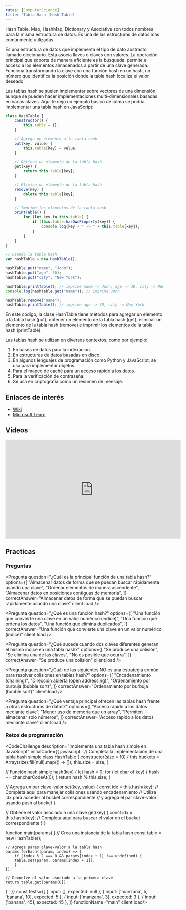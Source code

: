 ```yaml
---
rutas: [ComputerScience]
title: 'Tabla Hash (Hash Table)'
---
```


Hash Table, Map, HashMap, Dictionary y Asociative son todos nombres para la misma estructura de datos. Es una de las estructuras de datos más comúnmente utilizadas.

Es una estructura de datos que implementa el tipo de dato abstracto llamado diccionario. Esta asocia llaves o claves con valores. La operación principal que soporta de manera eficiente es la búsqueda: permite el acceso a los elementos almacenados a partir de una clave generada. Funciona transformando la clave con una función hash en un hash, un número que identifica la posición donde la tabla hash localiza el valor deseado.

Las tablas hash se suelen implementar sobre vectores de una dimensión, aunque se pueden hacer implementaciones multi-dimensionales basadas en varias claves.
Aquí te dejo un ejemplo básico de cómo se podría implementar una tabla hash en JavaScript:

```js
class HashTable {
    constructor() {
        this.table = {};
    }

    // Agrega un elemento a la tabla hash
    put(key, value) {
        this.table[key] = value;
    }

    // Obtiene un elemento de la tabla hash
    get(key) {
        return this.table[key];
    }

    // Elimina un elemento de la tabla hash
    remove(key) {
        delete this.table[key];
    }

    // Imprime los elementos de la tabla hash
    printTable() {
        for (let key in this.table) {
            if (this.table.hasOwnProperty(key)) {
                console.log(key + " -> " + this.table[key]);
            }
        }
    }
}

// Usando la tabla hash
var hashTable = new HashTable();

hashTable.put("name", "John");
hashTable.put("age", 30);
hashTable.put("city", "New York");

hashTable.printTable(); // imprime name -> John, age -> 30, city -> New York
console.log(hashTable.get("name")); // imprime John

hashTable.remove("name");
hashTable.printTable(); // imprime age -> 30, city -> New York
```
En este código, la clase HashTable tiene métodos para agregar un elemento a la tabla hash (put), obtener un elemento de la tabla hash (get), eliminar un elemento de la tabla hash (remove) e imprimir los elementos de la tabla hash (printTable).

Las tablas hash se utilizan en diversos contextos, como por ejemplo:

1. En bases de datos para la indexación.
1. En estructuras de datos basadas en disco.
1. En algunos lenguajes de programación como Python y JavaScript, se usa para implementar objetos.
1. Para el mapeo de caché para un acceso rápido a los datos.
1. Para la verificación de contraseña.
1. Se usa en criptografía como un resumen de mensaje.

## Enlaces de interés

* [Wiki](https://es.wikipedia.org/wiki/Tabla_hash)
* [Microsoft Learn](https://learn.microsoft.com/es-es/powershell/scripting/learn/deep-dives/everything-about-hashtable?view=powershell-7.5)

## Videos

<iframe width="560" height="315" src="https://www.youtube.com/embed/LluB6jU-SwY?si=GNNpOhRRo-RL35Lm" title="YouTube video player" frameborder="0" allow="accelerometer; autoplay; clipboard-write; encrypted-media; gyroscope; picture-in-picture; web-share" allowfullscreen></iframe>

## Practicas

### Preguntas

<Pregunta
  question="¿Cuál es la principal función de una tabla hash?"
  options={[
    "Almacenar datos de forma que se puedan buscar rápidamente usando una clave",
    "Ordenar elementos de manera ascendente",
    "Almacenar datos en posiciones contiguas de memoria",
  ]}
  correctAnswer="Almacenar datos de forma que se puedan buscar rápidamente usando una clave"
  client:load
/>

<Pregunta
  question="¿Qué es una función hash?"
  options={[
    "Una función que convierte una clave en un valor numérico (índice)",
    "Una función que ordena los datos",
    "Una función que elimina duplicados",
  ]}
  correctAnswer="Una función que convierte una clave en un valor numérico (índice)"
  client:load
/>

<Pregunta
  question="¿Qué sucede cuando dos claves diferentes generan el mismo índice en una tabla hash?"
  options={[
    "Se produce una colisión",
    "Se elimina una de las claves",
    "No es posible que ocurra",
  ]}
  correctAnswer="Se produce una colisión"
  client:load
/>

<Pregunta
  question="¿Cuál de las siguientes NO es una estrategia común para resolver colisiones en tablas hash?"
  options={[
    "Encadenamiento (chaining)",
    "Dirección abierta (open addressing)",
    "Ordenamiento por burbuja (bubble sort)",
  ]}
  correctAnswer="Ordenamiento por burbuja (bubble sort)"
  client:load
/>

<Pregunta
  question="¿Qué ventaja principal ofrecen las tablas hash frente a otras estructuras de datos?"
  options={[
    "Acceso rápido a los datos mediante clave",
    "Menor uso de memoria que un array",
    "Permiten almacenar solo números",
  ]}
  correctAnswer="Acceso rápido a los datos mediante clave"
  client:load
/>

### Retos de programación

<CodeChallenge
  description="Implementa una tabla hash simple en JavaScript"
  initialCode={{
    javascript: `// Completa la implementación de una tabla hash simple
class HashTable {
  constructor(size = 10) {
    this.buckets = Array(size).fill(null).map(() => []);
    this.size = size;
  }

  // Función hash simple
  hash(key) {
    let hash = 0;
    for (let char of key) {
      hash += char.charCodeAt(0);
    }
    return hash % this.size;
  }

  // Agrega un par clave-valor
  set(key, value) {
    const idx = this.hash(key);
    // Completa aquí para manejar colisiones usando encadenamiento
    // Utiliza idx para acceder al bucket correspondiente
    // y agrega el par clave-valor usando push al bucket
  }

  // Obtiene el valor asociado a una clave
  get(key) {
    const idx = this.hash(key);
    // Completa aquí para buscar el valor en el bucket correspondiente
  }
}

function main(params) {
    // Crea una instancia de la tabla hash
    const table = new HashTable();
    
    // Agrega pares clave-valor a la tabla hash
    params.forEach((param, index) => {
        if (index % 2 === 0 && params[index + 1] !== undefined) {
        table.set(param, params[index + 1]);
        }
    });
    
    // Devuelve el valor asociado a la primera clave
    return table.get(params[0]); 
}
`
  }}
    const tests={[
        { input: [], expected: null },
        { input: ['manzana', 5, 'banana', 10], expected: 5 },
        { input: ['manzana', 3], expected: 3 },
        { input: ['banana', 45], expected: 45 },
    ]}
    functionName="main"
    client:load/>